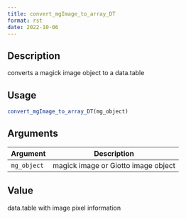 ```yaml
--- 
title: convert_mgImage_to_array_DT 
format: rst 
date: 2022-10-06 
--- 
```


## Description

converts a magick image object to a data.table


## Usage

```r
convert_mgImage_to_array_DT(mg_object)
```


## Arguments

Argument      |Description
------------- |----------------
`mg_object`     |     magick image or Giotto image object


## Value

data.table with image pixel information


